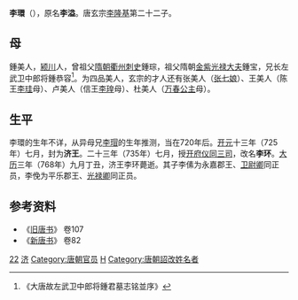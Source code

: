 '''李環'''（{{bd|720年代|?|768年|catIdx=L}}），原名'''李溢'''。唐玄宗[[李隆基|李隆基]]第二十二子。
==母==
鍾美人，[[颍川|颍川]]人，曾祖父[[隋朝|隋朝]][[衢州|衢州]][[刺史|刺史]]鍾琮，祖父隋朝[[金紫光禄大夫|金紫光禄大夫]]鍾宝，兄长左武卫中郎将鍾恭容<ref>《大唐故左武卫中郎将鍾君墓志铭並序》</ref>。为四品美人，玄宗的才人还有张美人（[[张七娘|张七娘]]）、王美人（陈王[[李珪|李珪]]母）、卢美人（信王[[李瑝|李瑝]]母）、杜美人（[[万春公主|万春公主]]母）。
==生平==
李環的生年不详，从异母兄[[李瑁|李瑁]]的生年推测，当在720年后。[[开元|开元]]十三年（725年）七月，封为'''济王'''。二十三年（735年）七月，授[[开府仪同三司|开府仪同三司]]，改名'''李环'''。[[大历|大历]]三年（768年）九月丁丑，济王李环薨逝。其子李傃为永嘉郡王、[[卫尉卿|卫尉卿]]同正员，李俛为平乐郡王、[[光禄卿|光禄卿]]同正员。

== 参考资料 ==
*《[[旧唐书|旧唐书]]》 卷107
*《[[新唐书|新唐书]]》 卷82

{{DEFAULTSORT:L}}
[[Category:唐玄宗皇子|22]]
[[Category:唐朝宗室国王|济]]
[[Category:唐朝官员|Category:唐朝官员]]
[[Category:李姓|H]]
[[Category:唐朝詔改姓名者|Category:唐朝詔改姓名者]]